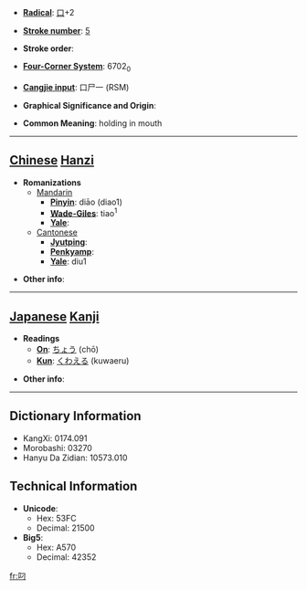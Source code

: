 * '''[[Wiktionary:Chinese radical index| Radical]]''': [[Wiktionary:Chinese radical index 口|口]]+2

* '''[[Wiktionary:Chinese total strokes index|Stroke number]]''': [[Wiktionary:Chinese total strokes index 5|5]]

* '''Stroke order''': 

* '''[[Wiktionary:Chinese four corner index|Four-Corner System]]''': 6702<sub>0</sub>

* '''[[Wiktionary:Chinese Cangjie index|Cangjie input]]''': 口尸一 (RSM)

* '''Graphical Significance and Origin''': 

* '''Common Meaning''': holding in mouth

----

== [[Chinese]] [[Hanzi]] ==

* '''Romanizations'''
** [[Mandarin]]
*** '''[[Pinyin]]''': diāo (diao1)
*** '''[[Wade-Giles]]''': tiao<sup>1</sup>
*** '''[[Yale]]''': 
**[[Cantonese]]
***'''[[Jyutping]]''':
***'''[[Penkyamp]]''': 
***'''[[Yale]]''': diu1

* '''Other info''': 

----

== [[Japanese]] [[Kanji]] ==

* '''Readings'''
** '''[[On]]''': [[ちょう]] (chō)
** '''[[Kun]]''': [[くわえる]] (kuwaeru)

* '''Other info''':  

----

== Dictionary Information ==

* KangXi: 0174.091
* Morobashi: 03270
* Hanyu Da Zidian: 10573.010

== Technical Information ==

* '''Unicode''':
** Hex: 53FC
** Decimal: 21500
* '''Big5''':
** Hex: A570
** Decimal: 42352

[[fr:叼]]
